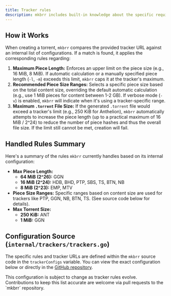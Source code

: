 ```yaml
---
title: Tracker rules
description: mkbrr includes built-in knowledge about the specific requirements of various private trackers to help ensure the torrents you create are compliant. When you provide a tracker URL (`-t` flag or via presets/batch), `mkbrr` checks if it matches a known tracker and applies relevant rules automatically.
---
```


## How it Works

When creating a torrent, `mkbrr` compares the provided tracker URL against an internal list of configurations. If a match is found, it applies the corresponding rules regarding:

1.  **Maximum Piece Length:** Enforces an upper limit on the piece size (e.g., 16 MiB, 8 MiB). If automatic calculation or a manually specified piece length (`-l`, `-m`) exceeds this limit, `mkbrr` caps it at the tracker's maximum.
2.  **Recommended Piece Size Ranges:** Selects a specific piece size based on the total content size, overriding the default automatic calculation (e.g., use 1 MiB pieces for content between 1-2 GB). If verbose mode (`-v`) is enabled, `mkbrr` will indicate when it's using a tracker-specific range.
3.  **Maximum `.torrent` File Size:** If the generated `.torrent` file would exceed a tracker's limit (e.g., 250 KiB for Anthelion), `mkbrr` automatically attempts to increase the piece length (up to a practical maximum of 16 MiB / 2^24) to reduce the number of piece hashes and thus the overall file size. If the limit still cannot be met, creation will fail.

## Handled Rules Summary

Here's a summary of the rules `mkbrr` currently handles based on its internal configuration:

*   **Max Piece Length:**
    *   **64 MiB (2^26):** GGN
    *   **16 MiB (2^24):** HDB, BHD, PTP, SBS, TS, BTN, NB
    *   **8 MiB (2^23):** EMP, MTV
*   **Piece Size Ranges:** Specific ranges based on content size are used for trackers like PTP, GGN, NB, BTN, TS. (See source code below for details).
*   **Max Torrent Size:**
    *   **250 KiB:** ANT
    *   **1 MiB:** GGN

## Configuration Source (`internal/trackers/trackers.go`)

The specific rules and tracker URLs are defined within the `mkbrr` source code in the `trackerConfigs` variable. You can view the exact configuration below or directly in the [GitHub repository](https://github.com/autobrr/mkbrr/blob/main/internal/trackers/trackers.go).

<Info>
This configuration is subject to change as tracker rules evolve. Contributions to keep this list accurate are welcome via pull requests to the `mkbrr` repository.
</Info>
